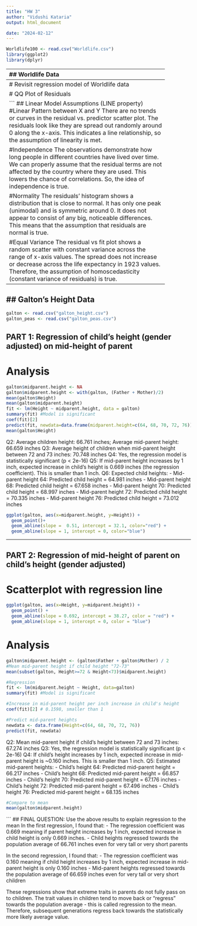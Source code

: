 ```yaml
---
title: "HW 3"
author: "Vidushi Kataria"
output: html_document

date: "2024-02-12"
---
```

```r
Worldlife100 <- read.csv("Worldlife.csv")
library(ggplot2)
library(dplyr)
```
-------------------------------------------------------------
## Worldlife Data
-------------------------------------------------------------
# Revisit regression model of Worldlife data
```r
model_2023 <- lm(life1923 ~ continent, data = Worldlife100)
fit_continent3 <- lm(life2023 ~ continent, data = Worldlife100)
```

# QQ Plot of Residuals
```r
qqnorm(resid(fit_continent3))
ggplot(fit_continent3) +
  geom_qq(aes(sample=.resid)) +
  geom_abline() +
  ggtitle("QQ Plot")
```
```r
ggplot(fit_continent3) +
  geom_histogram(aes(x = .resid), bins = 20) +
  ggtitle("Histogram of Residuals")
```
```r
residuals <- residuals(fit_continent3)
ggplot(Worldlife100, aes(life1923, life2023)) +
  geom_point(aes(y = residuals), color = "blue") +
  geom_hline(yintercept = 0) +
  ggtitle("Residuals vs. Fit")

```
## Linear Model Assumptions (LINE property)
#Linear Pattern between X and Y
There are no trends or curves in the residual vs. predictor scatter plot. The residuals look like they are spread out randomly around 0 along the x-axis. This indicates a line relationship, so the assumption of linearity is met.

#Independence
The observations demonstrate how long people in different countries have lived over time. We can properly assume that the residual terms are not affected by the country where they are used. This lowers the chance of correlations. So, the idea of independence is true.

#Normality 
The residuals' histogram shows a distribution that is close to normal. It has only one peak (unimodal) and is symmetric around 0. It does not appear to consist of any big, noticeable differences. This means that the assumption that residuals are normal is true.

#Equal Variance
The residual vs fit plot shows a random scatter with constant variance across the range of x-axis values. The spread does not increase or decrease across the life expectancy in 1923 values. Therefore, the assumption of homoscedasticity (constant variance of residuals) is true. 

-------------------------------------------------------------
## Galton's Height Data
-------------------------------------------------------------
```r
galton <- read.csv("galton_height.csv")
galton_peas <- read.csv("galton_peas.csv")
```
## PART 1: Regression of child’s height (gender adjusted) on mid-height of parent
# Analysis
```r
galton$midparent.height <- NA
galton$midparent.height <- with(galton, (Father + Mother)/2)
mean(galton$Height)
mean(galton$midparent.height) 
fit <- lm(Height ~ midparent.height, data = galton)
summary(fit) #Model is significant 
coef(fit)[2] 
predict(fit, newdata=data.frame(midparent.height=c(64, 68, 70, 72, 76)))
mean(galton$Height)
```
Q2: Average children height: 66.761 inches; Average mid-parent height: 66.659 inches
Q3: Average height of children when mid-parent height between 72 and 73 inches: 70.748 inches
Q4: Yes, the regression model is statistically significant (p < 2e-16)
Q5: If mid-parent height increases by 1 inch, expected increase in child's height is 0.669 inches (the regression coefficient). This is smaller than 1 inch.
Q6: Expected child heights:
- Mid-parent height 64: Predicted child height = 64.981 inches 
- Mid-parent height 68: Predicted child height = 67.658 inches 
- Mid-parent height 70: Predicted child height = 68.997 inches 
- Mid-parent height 72: Predicted child height = 70.335 inches 
- Mid-parent height 76: Predicted child height = 73.012 inches 


```r
ggplot(galton, aes(x=midparent.height, y=Height)) +
  geom_point()+
  geom_abline(slope =  0.51, intercept = 32.1, color="red") +
  geom_abline(slope = 1, intercept = 0, color="blue")
```
--------------------------------------------------------------------------------
## PART 2: Regression of mid-height of parent on child’s height (gender adjusted)
# Scatterplot with regression line 
```r
ggplot(galton, aes(x=Height, y=midparent.height)) +
  geom_point() +
  geom_abline(slope = 0.692, intercept = 38.27, color = "red") +
  geom_abline(slope = 1, intercept = 0, color = "blue")
```
# Analysis 
```r
galton$midparent.height <- (galton$Father + galton$Mother) / 2
#Mean mid-parent height if child height "72-73" 
mean(subset(galton, Height>=72 & Height<73)$midparent.height)

#Regression
fit <- lm(midparent.height ~ Height, data=galton)
summary(fit) #Model is significant

#Increase in mid-parent height per inch increase in child's height
coef(fit)[2] # 0.1598, smaller than 1

#Predict mid-parent heights
newdata <- data.frame(Height=c(64, 68, 70, 72, 76))
predict(fit, newdata)
```
Q2: Mean mid-parent height if child's height between 72 and 73 inches: 67.274 inches
Q3: Yes, the regression model is statistically significant (p < 2e-16)
Q4: If child's height increases by 1 inch, expected increase in mid-parent height is ~0.160 inches. This is smaller than 1 inch.
Q5: Estimated mid-parent heights:
- Child's height 64: Predicted mid-parent height = 66.217 inches
- Child's height 68: Predicted mid-parent height = 66.857 inches
- Child's height 70: Predicted mid-parent height = 67.176 inches
- Child's height 72: Predicted mid-parent height = 67.496 inches
- Child's height 76: Predicted mid-parent height = 68.135 inches
```r
#Compare to mean
mean(galton$midparent.height)
```
```
## FINAL QUESTION: Use the above results to explain regression to the mean
In the first regression, I found that:
- The regression coefficient was 0.669 meaning if parent height increases by 1 inch, expected increase in child height is only 0.669 inches.
- Child heights regressed towards the population average of 66.761 inches even for very tall or very short parents

In the second regression, I found that:
- The regression coefficient was 0.160 meaning if child height increases by 1 inch, expected increase in mid-parent height is only 0.160 inches
- Mid-parent heights regressed towards the population average of 66.659 inches even for very tall or very short children

These regressions show that extreme traits in parents do not fully pass on to children. The trait values in children tend to move back or "regress" towards the population average - this is called regression to the mean. Therefore, subsequent generations regress back towards the statistically more likely average value.